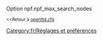 {{fr/Amorce}}
Option npf.npf_max_search_nodes

<small><<Retour à [[fr/Archive/Manual/Settings/Openttd.cfg|openttd.cfg]]</small>
[[Category:fr/Réglages et préférences]]